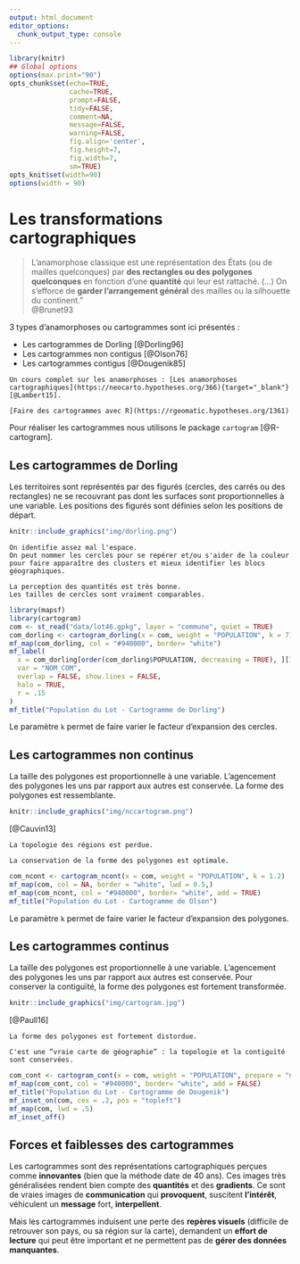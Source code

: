```yaml
---
output: html_document
editor_options: 
  chunk_output_type: console
---
```


```r
library(knitr)
## Global options
options(max.print="90")
opts_chunk$set(echo=TRUE,
               cache=TRUE,
               prompt=FALSE,
               tidy=FALSE,
               comment=NA,
               message=FALSE,
               warning=FALSE,
               fig.align='center',
               fig.height=7,
               fig.width=7,
               sm=TRUE)
opts_knit$set(width=90)
options(width = 90)

```

# Les transformations cartographiques

> L’anamorphose classique est une représentation des États (ou de mailles quelconques) par **des rectangles ou des polygones quelconques** en fonction d’une **quantité** qui leur est rattaché. (...)
> On s’efforce de **garder l’arrangement général** des mailles ou la silhouette du continent."    
> @Brunet93


3 types d'anamorphoses ou cartogrammes sont ici présentés :

- Les cartogrammes de Dorling [@Dorling96]
- Les cartogrammes non contigus [@Olson76]
- Les cartogrammes contigus [@Dougenik85]


```block2
Un cours complet sur les anamorphoses : [Les anamorphoses cartographiques](https://neocarto.hypotheses.org/366){target="_blank"} [@Lambert15].
```


```block2
[Faire des cartogrammes avec R](https://rgeomatic.hypotheses.org/1361)
```



Pour réaliser les cartogrammes nous utilisons le package `cartogram` [@R-cartogram].

## Les cartogrammes de Dorling

Les territoires sont représentés par des figurés (cercles, des carrés ou des rectangles) ne se recouvrant pas dont les surfaces sont proportionnelles à une variable. Les positions des figurés sont définies selon les positions de départ.


```r
knitr::include_graphics("img/dorling.png")
```

```block2
On identifie assez mal l'espace.  
On peut nommer les cercles pour se repérer et/ou s'aider de la couleur pour faire apparaître des clusters et mieux identifier les blocs géographiques.
```

```block2
La perception des quantités est très bonne.
Les tailles de cercles sont vraiment comparables.
```

```r
library(mapsf)
library(cartogram)
com <- st_read("data/lot46.gpkg", layer = "commune", quiet = TRUE)
com_dorling <- cartogram_dorling(x = com, weight = "POPULATION", k = 7)
mf_map(com_dorling, col = "#940000", border= "white")
mf_label(
  x = com_dorling[order(com_dorling$POPULATION, decreasing = TRUE), ][1:10,], 
  var = "NOM_COM",
  overlap = FALSE, show.lines = FALSE,
  halo = TRUE, 
  r = .15
)
mf_title("Population du Lot - Cartogramme de Dorling")
```
Le paramètre `k` permet de faire varier le facteur d'expansion des cercles.





## Les cartogrammes non continus

La taille des polygones est proportionnelle à une variable. L'agencement des polygones les uns par rapport aux autres est conservée. La forme des polygones est ressemblante.

```r
knitr::include_graphics("img/nccartogram.png")
```
[@Cauvin13]

```block2
La topologie des régions est perdue.
```

```block2
La conservation de la forme des polygones est optimale.
```

```r
com_ncont <- cartogram_ncont(x = com, weight = "POPULATION", k = 1.2)
mf_map(com, col = NA, border = "white", lwd = 0.5,)
mf_map(com_ncont, col = "#940000", border= "white", add = TRUE)
mf_title("Population du Lot - Cartogramme de Olson")
```

Le paramètre `k` permet de faire varier le facteur d'expansion des polygones.


## Les cartogrammes continus


La taille des polygones est proportionnelle à une variable. L'agencement des polygones les uns par rapport aux autres est conservée. Pour conserver la contiguïté, la forme des polygones est fortement transformée.

```r
knitr::include_graphics("img/cartogram.jpg")
```
[@Paull16]

```block2
La forme des polygones est fortement distordue.
```

```block2
C'est une “vraie carte de géographie” : la topologie et la contiguïté sont conservées.
```

```r
com_cont <- cartogram_cont(x = com, weight = "POPULATION", prepare = "none")
mf_map(com_cont, col = "#940000", border= "white", add = FALSE)
mf_title("Population du Lot - Cartogramme de Dougenik")
mf_inset_on(com, cex = .2, pos = "topleft")
mf_map(com, lwd = .5)
mf_inset_off()
```


## Forces et faiblesses des cartogrammes

Les cartogrammes sont des représentations cartographiques perçues comme **innovantes** (bien que la méthode date de 40 ans). Ces images très généralisées rendent bien compte des **quantités** et des **gradients**. Ce sont de vraies images de **communication** qui **provoquent**, suscitent **l’intérêt**, véhiculent un **message** fort, **interpellent**.

Mais les cartogrammes induisent une perte des **repères visuels** (difficile de retrouver son pays, ou sa région sur la carte), demandent un **effort de lecture** qui peut être important et ne permettent pas de **gérer des données manquantes**.